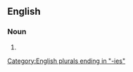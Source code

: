==English==

===Noun===
{{head|en|noun form}}

# {{plural of|en|accountancy}}

[[Category:English plurals ending in "-ies"]]
